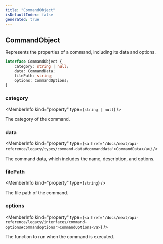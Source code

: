 ```yaml
---
title: "CommandObject"
isDefaultIndex: false
generated: true
---
```



<!-- This file was generated from the CommandKit source. Do not modify. Instead, re-run the "docgen" script -->


## CommandObject

<GenerationInfo sourceFile="packages/legacy/src/loadLegacyCommands.ts" sourceLine="26" packageName="@commandkit/legacy" />

Represents the properties of a command, including its data and options.

```ts title="Signature"
interface CommandObject {
    category: string | null;
    data: CommandData;
    filePath: string;
    options: CommandOptions;
}
```

<div className="members-wrapper">

### category

<MemberInfo kind="property" type={`string | null`}   />

The category of the command.
### data

<MemberInfo kind="property" type={`<a href='/docs/next/api-reference/legacy/types/command-data#commanddata'>CommandData</a>`}   />

The command data, which includes the name, description, and options.
### filePath

<MemberInfo kind="property" type={`string`}   />

The file path of the command.
### options

<MemberInfo kind="property" type={`<a href='/docs/next/api-reference/legacy/interfaces/command-options#commandoptions'>CommandOptions</a>`}   />

The function to run when the command is executed.


</div>
